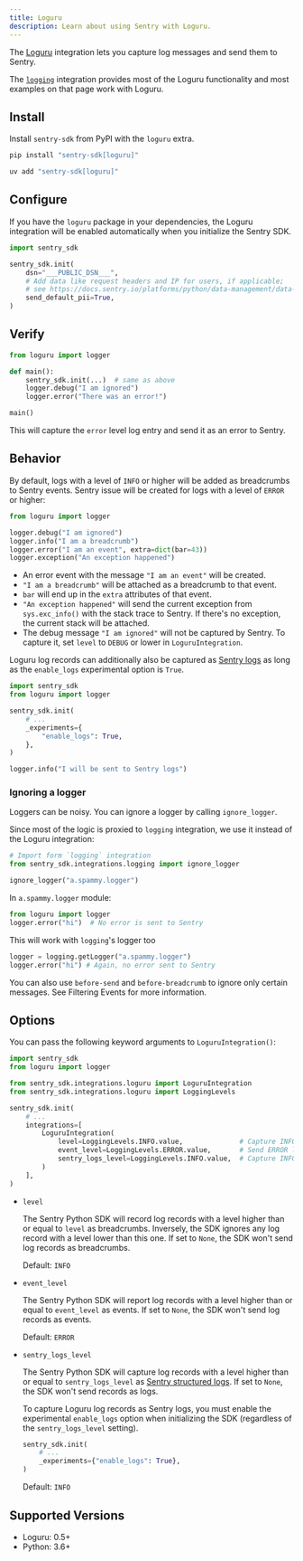 ```yaml
---
title: Loguru
description: Learn about using Sentry with Loguru.
---
```


The [Loguru](https://github.com/Delgan/loguru#readme) integration lets you capture log messages and send them to Sentry.

The [`logging`](/platforms/python/integrations/logging) integration provides most of the Loguru functionality and most examples on that page work with Loguru.

## Install

Install `sentry-sdk` from PyPI with the `loguru` extra.

```bash {tabTitle:pip}
pip install "sentry-sdk[loguru]"
```
```bash {tabTitle:uv}
uv add "sentry-sdk[loguru]"
```

## Configure

If you have the `loguru` package in your dependencies, the Loguru integration will be enabled automatically when you initialize the Sentry SDK.


```python
import sentry_sdk

sentry_sdk.init(
    dsn="___PUBLIC_DSN___",
    # Add data like request headers and IP for users, if applicable;
    # see https://docs.sentry.io/platforms/python/data-management/data-collected/ for more info
    send_default_pii=True,
)
```

## Verify

```python
from loguru import logger

def main():
    sentry_sdk.init(...)  # same as above
    logger.debug("I am ignored")
    logger.error("There was an error!")

main()
```

This will capture the `error` level log entry and send it as an error to Sentry.

## Behavior

By default, logs with a level of `INFO` or higher will be added as breadcrumbs to Sentry events. Sentry issue will be created for logs with a level of `ERROR` or higher:

```python
from loguru import logger

logger.debug("I am ignored")
logger.info("I am a breadcrumb")
logger.error("I am an event", extra=dict(bar=43))
logger.exception("An exception happened")
```

- An error event with the message `"I am an event"` will be created.
- `"I am a breadcrumb"` will be attached as a breadcrumb to that event.
- `bar` will end up in the `extra` attributes of that event.
- `"An exception happened"` will send the current exception from `sys.exc_info()` with the stack trace to Sentry. If there's no exception, the current stack will be attached.
- The debug message `"I am ignored"` will not be captured by Sentry. To capture it, set `level` to `DEBUG` or lower in `LoguruIntegration`.

Loguru log records can additionally also be captured as [Sentry logs](/platforms/python/logs/) as long as the `enable_logs` experimental option is `True`.

```python
import sentry_sdk
from loguru import logger

sentry_sdk.init(
    # ...
    _experiments={
        "enable_logs": True,
    },
)

logger.info("I will be sent to Sentry logs")
```

### Ignoring a logger

Loggers can be noisy. You can ignore a logger by calling `ignore_logger`.

Since most of the logic is proxied to `logging` integration, we use it instead of the Loguru integration:

```python
# Import form `logging` integration
from sentry_sdk.integrations.logging import ignore_logger

ignore_logger("a.spammy.logger")
```

In `a.spammy.logger` module:

```python
from loguru import logger
logger.error("hi")  # No error is sent to Sentry
```

This will work with `logging`'s logger too

```python
logger = logging.getLogger("a.spammy.logger")
logger.error("hi") # Again, no error sent to Sentry
```

You can also use `before-send` and `before-breadcrumb` to ignore only certain messages. See <PlatformLink to="/configuration/filtering/">Filtering Events</PlatformLink> for more information.

## Options

You can pass the following keyword arguments to `LoguruIntegration()`:

```python
import sentry_sdk
from loguru import logger

from sentry_sdk.integrations.loguru import LoguruIntegration
from sentry_sdk.integrations.loguru import LoggingLevels

sentry_sdk.init(
    # ...
    integrations=[
        LoguruIntegration(
            level=LoggingLevels.INFO.value,              # Capture INFO and above as breadcrumbs
            event_level=LoggingLevels.ERROR.value,       # Send ERROR logs as events
            sentry_logs_level=LoggingLevels.INFO.value,  # Capture INFO and above as logs
        )
    ],
)
```

- `level`

  The Sentry Python SDK will record log records with a level higher than or equal to `level` as breadcrumbs. Inversely, the SDK ignores any log record with a level lower than this one. If set to `None`, the SDK won't send log records as breadcrumbs.

  Default: `INFO`

- `event_level`

  The Sentry Python SDK will report log records with a level higher than or equal to `event_level` as events. If set to `None`, the SDK won't send log records as events.

  Default: `ERROR`

- `sentry_logs_level`

  The Sentry Python SDK will capture log records with a level higher than or equal to `sentry_logs_level` as [Sentry structured logs](/platforms/python/logs/). If set to `None`, the SDK won't send records as logs.

  To capture Loguru log records as Sentry logs, you must enable the experimental `enable_logs` option when initializing the SDK (regardless of the `sentry_logs_level` setting).

  ```python
  sentry_sdk.init(
      # ...
      _experiments={"enable_logs": True},
  )
  ```

  Default: `INFO`


## Supported Versions

- Loguru: 0.5+
- Python: 3.6+

<Include name="python-use-older-sdk-for-legacy-support.mdx" />
